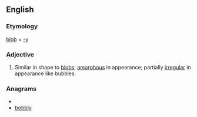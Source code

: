 ==English==

===Etymology===
[[blob]] + [[-y]]

===Adjective===
{{en-adj|blobbier|blobbiest}}

# Similar in shape to [[blob]]s; [[amorphous]] in appearance; partially [[irregular]] in appearance like bubbles.

===Anagrams===
* {{alphagram|bbbloy}}
* [[bobbly#English|bobbly]]
